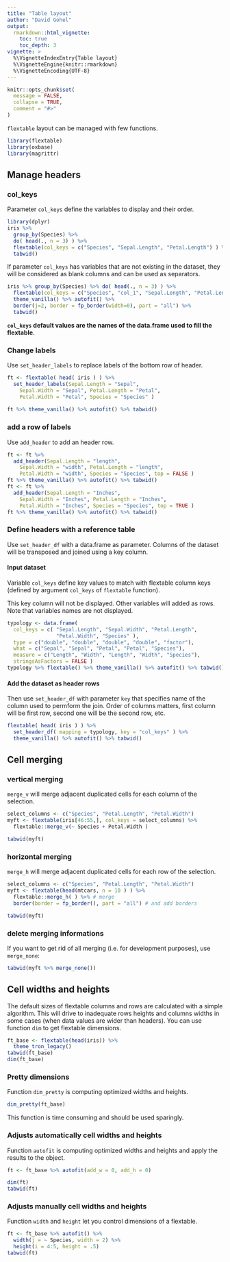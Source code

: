 ```yaml
---
title: "Table layout"
author: "David Gohel"
output: 
  rmarkdown::html_vignette:
    toc: true 
    toc_depth: 3
vignette: >
  %\VignetteIndexEntry{Table layout}
  %\VignetteEngine{knitr::rmarkdown}
  %\VignetteEncoding{UTF-8}
---
```



```r
knitr::opts_chunk$set(
  message = FALSE,
  collapse = TRUE,
  comment = "#>"
)
```

`flextable` layout can be managed with few functions. 

```r
library(flextable)
library(oxbase)
library(magrittr)
```


## Manage headers

### col_keys

Parameter `col_keys` define the variables to display and their order. 

```r
library(dplyr)
iris %>% 
  group_by(Species) %>% 
  do( head(., n = 3) ) %>% 
  flextable(col_keys = c("Species", "Sepal.Length", "Petal.Length") ) %>%
  tabwid()

```

If parameter `col_keys` has variables that are not existing in the dataset, they will be considered as blank columns and can be used as separators.

```r
iris %>% group_by(Species) %>% do( head(., n = 3) ) %>%
  flextable(col_keys = c("Species", "col_1", "Sepal.Length", "Petal.Length") ) %>%
  theme_vanilla() %>% autofit() %>% 
  border(j=2, border = fp_border(width=0), part = "all") %>% 
  tabwid()

```

**`col_keys` default values are the names of the data.frame used to fill the flextable.**

### Change labels

Use `set_header_labels` to replace labels of the bottom row of header. 

```r
ft <- flextable( head( iris ) ) %>% 
  set_header_labels(Sepal.Length = "Sepal", 
    Sepal.Width = "Sepal", Petal.Length = "Petal",
    Petal.Width = "Petal", Species = "Species" )
  
ft %>% theme_vanilla() %>% autofit() %>% tabwid()
```

### add a row of labels

Use `add_header` to add an header row. 

```r
ft <- ft %>% 
  add_header(Sepal.Length = "length",
    Sepal.Width = "width", Petal.Length = "length",
    Petal.Width = "width", Species = "Species", top = FALSE ) 
ft %>% theme_vanilla() %>% autofit() %>% tabwid()
ft <- ft %>% 
  add_header(Sepal.Length = "Inches",
    Sepal.Width = "Inches", Petal.Length = "Inches",
    Petal.Width = "Inches", Species = "Species", top = TRUE )
ft %>% theme_vanilla() %>% autofit() %>% tabwid()
```


### Define headers with a reference table

Use `set_header_df` with a data.frame as parameter. Columns of the dataset will be transposed and joined using a key column. 

#### Input dataset 

Variable `col_keys` define key values to match with flextable column keys (defined by argument `col_keys` of `flextable` function).

This key column will not be displayed. Other variables will added as rows. Note that variables names are not displayed.

```r
typology <- data.frame(
  col_keys = c( "Sepal.Length", "Sepal.Width", "Petal.Length",
                "Petal.Width", "Species" ),
  type = c("double", "double", "double", "double", "factor"),
  what = c("Sepal", "Sepal", "Petal", "Petal", "Species"),
  measure = c("Length", "Width", "Length", "Width", "Species"),
  stringsAsFactors = FALSE )
typology %>% flextable() %>% theme_vanilla() %>% autofit() %>% tabwid()
```

#### Add the dataset as header rows

Then use `set_header_df` with parameter `key` that specifies name of the column used 
to permform the join. Order of columns matters, first column will be first row, second one will be the second row, etc.

```r
flextable( head( iris ) ) %>% 
  set_header_df( mapping = typology, key = "col_keys" ) %>% 
  theme_vanilla() %>% autofit() %>% tabwid()
```


## Cell merging 

### vertical merging

`merge_v` will merge adjacent duplicated cells for each column of the selection.

```r
select_columns <- c("Species", "Petal.Length", "Petal.Width")
myft <- flextable(iris[46:55,], col_keys = select_columns) %>% 
  flextable::merge_v(~ Species + Petal.Width )

tabwid(myft) 
```

### horizontal merging

`merge_h` will merge adjacent duplicated cells for each row of the selection.

```r
select_columns <- c("Species", "Petal.Length", "Petal.Width")
myft <- flextable(head(mtcars, n = 10 ) ) %>% 
  flextable::merge_h( ) %>% # merge
  border(border = fp_border(), part = "all") # and add borders

tabwid(myft)
```

### delete merging informations

If you want to get rid of all merging (i.e. for development purposes), use `merge_none`:

```r
tabwid(myft %>% merge_none())
```

## Cell widths and heights

The default sizes of flextable columns and rows are calculated with a simple algorithm. This will drive to inadequate rows heights and columns widths in some cases (when data values are wider than headers). You can use function `dim` to get flextable dimensions. 

```r
ft_base <- flextable(head(iris)) %>% 
  theme_tron_legacy()
tabwid(ft_base)
dim(ft_base)
```

### Pretty dimensions

Function `dim_pretty` is computing optimized widths and heights. 

```r
dim_pretty(ft_base)
```

This function is time consuming and should be used sparingly.

### Adjusts automatically cell widths and heights

Function `autofit` is computing optimized widths and heights and apply the results to the object. 

```r
ft <- ft_base %>% autofit(add_w = 0, add_h = 0)

dim(ft)
tabwid(ft)
```

### Adjusts manually cell widths and heights

Function `width` and `height` let you control dimensions of a flextable. 

```r
ft <- ft_base %>% autofit() %>% 
  width(j = ~ Species, width = 2) %>% 
  height(i = 4:5, height = .5)
tabwid(ft)
```


